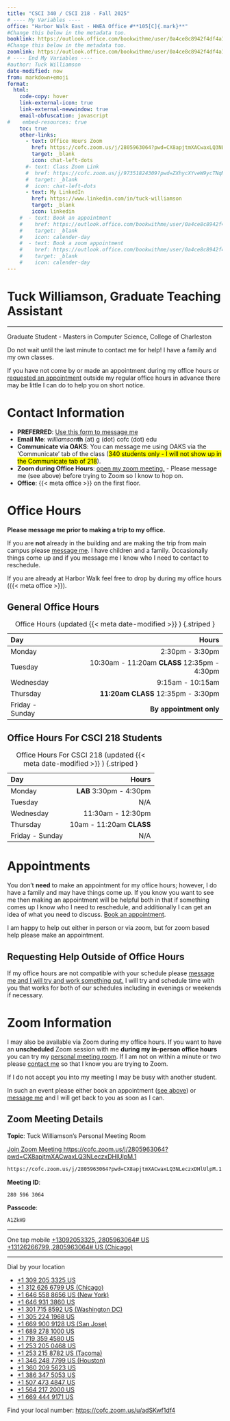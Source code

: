 ```yaml
---
title: "CSCI 340 / CSCI 218 - Fall 2025"
# ---- My Variables ----
office: "Harbor Walk East - HWEA Office #**105[C]{.mark}**"
#Change this below in the metadata too.
booklink: https://outlook.office.com/bookwithme/user/0a4ce8c8942f4df4a1c6249a52630d7a@g.cofc.edu?anonymous&ep=plink
#Change this below in the metadata too.
zoomlink: https://outlook.office.com/bookwithme/user/0a4ce8c8942f4df4a1c6249a52630d7a@g.cofc.edu/meetingtype/_TR502DM80G5OpzXWWKlMw2?anonymous&ep=mlink
# ---- End My Variables ----
#author: Tuck Williamson
date-modified: now
from: markdown+emoji
format:
  html:
    code-copy: hover
    link-external-icon: true
    link-external-newwindow: true
    email-obfuscation: javascript
#    embed-resources: true
    toc: true
    other-links:
      - text: Office Hours Zoom
        href: https://cofc.zoom.us/j/2805963064?pwd=CX8apjtmXACwaxLQ3NLeczxDHlUlpM.1
        target: _blank
        icon: chat-left-dots
      #- text: Class Zoom Link
      #  href: https://cofc.zoom.us/j/97351824309?pwd=ZXhycXYveW9ycTNqMUdCak9nNkpNQT09
      #  target: _blank
      #  icon: chat-left-dots
      - text: My LinkedIn
        href: https://www.linkedin.com/in/tuck-williamson
        target: _blank
        icon: linkedin
    #  - text: Book an appointment
    #    href: https://outlook.office.com/bookwithme/user/0a4ce8c8942f4df4a1c6249a52630d7a@g.cofc.edu?anonymous&ep=plink
    #    target: _blank
    #    icon: calender-day
    #  - text: Book a zoom appointment
    #    href: https://outlook.office.com/bookwithme/user/0a4ce8c8942f4df4a1c6249a52630d7a@g.cofc.edu/meetingtype/_TR502DM80G5OpzXWWKlMw2?anonymous&ep=mlink
    #    target: _blank
    #    icon: calender-day
---
```


# Tuck Williamson, Graduate Teaching Assistant { .unnumbered .unlisted }

---

Graduate Student - Masters in Computer Science, College of Charleston

:::: { .callout-important }

Do not wait until the last minute to contact me for help! I have a family and my
own classes.

If you have not come by or made an appointment during my office hours or 
[requested an appointment](#requesting-help-outside-of-office-hours)
outside my regular office hours in advance there may be little I can do to 
help you on short notice.

::::

<!-- 
I will not be hurt or upset if you **book early and then cancel when you don't need 
help**^[Please cancel if possible. There is a button in your 
calendar event to cancel to make it easy to do so.].
Book something then cancel instead of emailing me at the last minute please.


# Links

**Just the important stuff conveniently collected.**

- [Message me.][email]{.external target="_blank"}
- [Book an appointment.]({{< meta booklink >}}){.external target="_blank"}
- [Book a zoom appointment.]({{< meta zoomlink >}}){.external target="_blank"}
- [Request a meeting outside of normal office hours.][reqOOOM]
 -->

# Contact Information

- **PREFERRED**: [Use this form to message me][email]{.external target="_blank"}
- **Email Me**: *williamson***th** (at) g (dot) cofc (dot) edu 
- **Communicate via OAKS**: You can message me using OAKS via the 'Communicate' tab of the class ([340 students only - I will not show up in the Communicate tab of 218]{.mark}).
- **Zoom during Office Hours**: [open my zoom meeting.][zoomLink]{.external target="_blank"} - Please message me (see above) before trying to Zoom so I know to hop on.
- **Office**: {{< meta office >}} on the first floor.


[email]: https://docs.google.com/forms/d/e/1FAIpQLSfLkdXRgxcd-Y0421rsf8eSL7usSYazPWt39RCxtxPVBMG6kA/viewform?usp=header

# Office Hours


:::: { .callout-caution}

**Please message me prior to making a trip to my office.**

If you are **not** already in the building and are making the trip from main campus please [message me][email].
I have children and a family. 
Occasionally things come up and if you message me I know who I need to contact to reschedule.
<!-- I **will** update my office hours here throughout the semester.
Specifically after the first couple of weeks when I have determined what works 
best for you, and for my classes/assignments.
 -->
::::

If you are already at Harbor Walk feel free to drop by during my office hours ({{< meta office >}}).


## General Office Hours

| Day       |                                           Hours |
|:----------|-------------------:|
| Monday    | 2:30pm - 3:30pm |  
| Tuesday   | 10:30am - 11:20am **CLASS** 12:35pm - 4:30pm |
| Wednesday | 9:15am - 10:15am |  
| Thursday   | **11:20am CLASS** 12:35pm - 3:30pm |  
| Friday - Sunday | **By appointment only**  |  
: Office Hours (updated {{< meta date-modified >}} ) {.striped }

## Office Hours For CSCI 218 Students

| Day       |                                           Hours |
|:----------|-------------------:|
| Monday    | **LAB** 3:30pm - 4:30pm |  
| Tuesday   | N/A |
| Wednesday | 11:30am - 12:30pm                        |  
| Thursday   | 10am - 11:20am **CLASS**|  
| Friday - Sunday | N/A  |  
: Office Hours For CSCI 218 (updated {{< meta date-modified >}} ) {.striped }

# Appointments

You don't **need** to make an appointment for my office hours; however, I do have a 
family and may have things come up. 
If you know you want to see me then making an appointment will be helpful both in 
that if something comes up I know who I need to reschedule, and additionally I can 
get an idea of what you need to discuss. 
[Book an appointment](https://docs.google.com/forms/d/e/1FAIpQLSfLkdXRgxcd-Y0421rsf8eSL7usSYazPWt39RCxtxPVBMG6kA/viewform?usp=pp_url&entry.1128249813=340+-+Appointment+on+%3CDATE%3E+at+%3CTIME%3E&entry.1016115638=I+would+like+to+meet+with+you+%3CIN+PERSON+or+VIA+ZOOM%3E.%0A%3CWHAT+YOU+WANT+TO+SEE+ME+ABOUT%3E).


I am happy to help out either in person or via zoom, but for zoom based help 
please make an appointment. 

## Requesting Help Outside of Office Hours

If my office hours are not compatible with your schedule please [message me and I will try and work something out.](https://docs.google.com/forms/d/e/1FAIpQLSfLkdXRgxcd-Y0421rsf8eSL7usSYazPWt39RCxtxPVBMG6kA/viewform?usp=pp_url&entry.1128249813=340+-+Request+for+non-office+hours+appointment&entry.1016115638=I+would+like+to+meet+with+you+%3CIN+PERSON+or+VIA+ZOOM%3E.%0ASome+dates+and+times+that+would+work+for+my+schedule+are:+%3CGIVE+ME+2%2B+OPTIONS%3E.%0A%0A%3CWHAT+YOU+WANT+TO+SEE+ME+ABOUT%3E){.external target="_blank"}
I will try and schedule time with you that works for both of our schedules including in evenings or weekends if necessary.


# Zoom Information

<!-- As this is a remote class all of my office hours will be zoom based and accessed using the information below. -->

I may also be available via Zoom during my office hours. 
If you want to have an **unscheduled** Zoom session with me **during 
my in-person office hours** you can try my [personal meeting room][zoomLink].
If I am not on within a minute or two please [contact me](#contact-information) so that I know you are trying to Zoom.

:::: { .callout-warning }

If I do not accept you into my meeting I may be busy with another student.

In such an event please either book an appointment ([see above](#appointments)) or 
[message me][email] and I will get back to you as soon as I can.

::::


## Zoom Meeting Details
**Topic**: Tuck Williamson's Personal Meeting Room

[Join Zoom Meeting https://cofc.zoom.us/j/2805963064?pwd=CX8apjtmXACwaxLQ3NLeczxDHlUlpM.1][zoomLink]{.external target="_blank"}

[zoomLink]: https://cofc.zoom.us/j/2805963064?pwd=CX8apjtmXACwaxLQ3NLeczxDHlUlpM.1

```default
https://cofc.zoom.us/j/2805963064?pwd=CX8apjtmXACwaxLQ3NLeczxDHlUlpM.1
```

**Meeting ID**: 

```default
280 596 3064
```

**Passcode**: 

``` default
A1ZkH9
```

---

One tap mobile
[+13092053325,,2805963064# US](tel:+13092053325,,2805963064#)
[+13126266799,,2805963064# US (Chicago)](tel:+13126266799,,2805963064#)

---

Dial by your location

- [+1 309 205 3325 US](tel:+13092053325)
- [+1 312 626 6799 US (Chicago)](tel:+13126266799)
- [+1 646 558 8656 US (New York)](tel:+16465588656)
- [+1 646 931 3860 US](tel:+16469313860)
- [+1 301 715 8592 US (Washington DC)](tel:+13017158592)
- [+1 305 224 1968 US](tel:+13052241968)
- [+1 669 900 9128 US (San Jose)](tel:+16699009128)
- [+1 689 278 1000 US](tel:+16892781000)
- [+1 719 359 4580 US](tel:+17193594580)
- [+1 253 205 0468 US](tel:+12532050468)
- [+1 253 215 8782 US (Tacoma)](tel:+12532158782)
- [+1 346 248 7799 US (Houston)](tel:+13462487799)
- [+1 360 209 5623 US](tel:+13602095623)
- [+1 386 347 5053 US](tel:+13863475053)
- [+1 507 473 4847 US](tel:+15074734847)
- [+1 564 217 2000 US](tel:+15642172000)
- [+1 669 444 9171 US](tel:+16694449171)

Find your local number: <https://cofc.zoom.us/u/adSKwf1df4>


